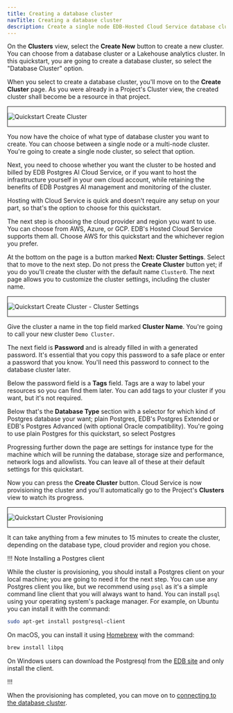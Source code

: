 ```yaml
---
title: Creating a database cluster
navTitle: Creating a database cluster
description: Create a single node EDB-Hosted Cloud Service database cluster on EDB Postgres AI.
---
```


On the **Clusters** view, select the **Create New** button to create a new cluster. You can choose from a database cluster or a Lakehouse analytics cluster. In this quickstart, you are going to create a database cluster, so select the "Database Cluster" option.

When you select to create a database cluster, you'll move on to the **Create Cluster** page. As you were already in a Project's Cluster view, the created cluster shall become be a resource in that project.

<div style="border: 1px solid;margin: 1em auto 1em">

![Quickstart Create Cluster](images/qs_create_cluster.png)

</div>

You now have the choice of what type of database cluster you want to create. You can choose between a single node or a multi-node cluster. You're going to create a single node cluster, so select that option.

Next, you need to choose whether you want the cluster to be hosted and billed by EDB Postgres AI Cloud Service, or if you want to host the infrastructure yourself in your own cloud account, while retaining the benefits of EDB Postgres AI management and monitoring of the cluster. 

Hosting with Cloud Service is quick and doesn't require any setup on your part, so that's the option to choose for this quickstart.

The next step is choosing the cloud provider and region you want to use. You can choose from AWS, Azure, or GCP. EDB's Hosted Cloud Service supports them all. Choose AWS for this quickstart and the whichever region you prefer.

At the bottom on the page is a button marked **Next: Cluster Settings**. Select that to move to the next step. Do not press the **Create Cluster** button yet; if you do you'll create the cluster with the default name `Cluster0`. The next page allows you to customize the cluster settings, including the cluster name.

<div style="border: 1px solid;margin: 1em auto 1em">

![Quickstart Create Cluster - Cluster Settings](images/qs_create_cluster_cluster_settings.png)

</div>

Give the cluster a name in the top field marked **Cluster Name**. You're going to call your new cluster `Demo Cluster`.

The next field is **Password** and is already filled in with a generated password. It's essential that you copy this password to a safe place or enter a password that you know. You'll need this password to connect to the database cluster later.

Below the password field is a **Tags** field. Tags are a way to label your resources so you can find them later. You can add tags to your cluster if you want, but it's not required.

Below that's the **Database Type** section with a selector for which kind of Postgres database your want; plain Postgres, EDB's Postgres Extended or EDB's Postgres Advanced (with optional Oracle compatibility). You're going to use plain Postgres for this quickstart, so select Postgres

Progressing further down the page are settings for instance type for the machine which will be running the database, storage size and performance, network logs and allowlists. You can leave all of these at their default settings for this quickstart.

Now you can press the **Create Cluster** button. Cloud Service is now provisioning the cluster and you'll automatically go to the Project's **Clusters** view to watch its progress. 

<div style="border: 1px solid;margin: 1em auto 1em">

![Quickstart Cluster Provisioning](images/qs_cluster_provisioning.png)

</div>

It can take anything from a few minutes to 15 minutes to create the cluster, depending on the database type, cloud provider and region you chose.

!!! Note Installing a Postgres client

While the cluster is provisioning, you should install a Postgres client on your local machine; you are going to need it for the next step. You can use any Postgres client you like, but we recommend using `psql` as it's a simple command line client that you will always want to hand. You can install `psql` using your operating system's package manager. For example, on Ubuntu you can install it with the command:

```bash
sudo apt-get install postgresql-client
```

On macOS, you can install it using [Homebrew](https://brew.sh) with the command:

```bash
brew install libpq
```

On Windows users can download the Postgresql from the [EDB site](https://www.enterprisedb.com/downloads/postgres-postgresql-downloads) and only install the client.

!!!

When the provisioning has completed, you can move on to [connecting to the database cluster](connecting_to_the_database_cluster.mdx). 

